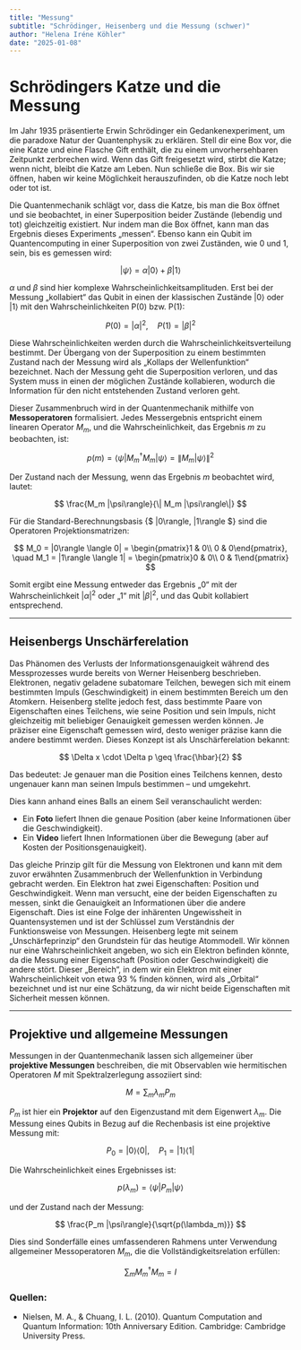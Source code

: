 ```yaml
---
title: "Messung"
subtitle: "Schrödinger, Heisenberg und die Messung (schwer)"
author: "Helena Iréne Köhler"
date: "2025-01-08"
---
```


# Schrödingers Katze und die Messung

Im Jahr 1935 präsentierte Erwin Schrödinger ein Gedankenexperiment, um die paradoxe Natur der Quantenphysik zu erklären. Stell dir eine Box vor, die eine Katze und eine Flasche Gift enthält, die zu einem unvorhersehbaren Zeitpunkt zerbrechen wird. Wenn das Gift freigesetzt wird, stirbt die Katze; wenn nicht, bleibt die Katze am Leben. Nun schließe die Box. Bis wir sie öffnen, haben wir keine Möglichkeit herauszufinden, ob die Katze noch lebt oder tot ist.

Die Quantenmechanik schlägt vor, dass die Katze, bis man die Box öffnet und sie beobachtet, in einer Superposition beider Zustände (lebendig und tot) gleichzeitig existiert. Nur indem man die Box öffnet, kann man das Ergebnis dieses Experiments „messen“. Ebenso kann ein Qubit im Quantencomputing in einer Superposition von zwei Zuständen, wie 0 und 1, sein, bis es gemessen wird:

$$
|\psi\rangle = \alpha |0\rangle + \beta |1\rangle
$$

$\alpha$ und $\beta$ sind hier komplexe Wahrscheinlichkeitsamplituden. Erst bei der Messung „kollabiert“ das Qubit in einen der klassischen Zustände $|0\rangle$ oder $|1\rangle$ mit den Wahrscheinlichkeiten P(0) bzw. P(1):

$$
P(0) = |\alpha|^2, \quad P(1) = |\beta|^2
$$

Diese Wahrscheinlichkeiten werden durch die Wahrscheinlichkeitsverteilung bestimmt. Der Übergang von der Superposition zu einem bestimmten Zustand nach der Messung wird als „Kollaps der Wellenfunktion“ bezeichnet. Nach der Messung geht die Superposition verloren, und das System muss in einen der möglichen Zustände kollabieren, wodurch die Information für den nicht entstehenden Zustand verloren geht.

Dieser Zusammenbruch wird in der Quantenmechanik mithilfe von **Messoperatoren** formalisiert. Jedes Messergebnis entspricht einem linearen Operator $M_m$, und die Wahrscheinlichkeit, das Ergebnis $m$ zu beobachten, ist:

$$
p(m) = \langle \psi | M_m^\dagger M_m | \psi \rangle = \|M_m|\psi\rangle\|^2
$$

Der Zustand nach der Messung, wenn das Ergebnis $m$ beobachtet wird, lautet:

$$
\frac{M_m |\psi\rangle}{\| M_m |\psi\rangle\|}
$$

Für die Standard-Berechnungsbasis {$ |0\rangle, |1\rangle $} sind die Operatoren Projektionsmatrizen:

$$
M_0 = |0\rangle \langle 0| = 
\begin{pmatrix}1 & 0\\ 0 & 0\end{pmatrix}, \quad 
M_1 = |1\rangle \langle 1| = 
\begin{pmatrix}0 & 0\\ 0 & 1\end{pmatrix}
$$

Somit ergibt eine Messung entweder das Ergebnis „0“ mit der Wahrscheinlichkeit $|\alpha|^2$ oder „1“ mit $|\beta|^2$, und das Qubit kollabiert entsprechend. 

------

## Heisenbergs Unschärferelation

Das Phänomen des Verlusts der Informationsgenauigkeit während des Messprozesses wurde bereits von Werner Heisenberg beschrieben. Elektronen, negativ geladene subatomare Teilchen, bewegen sich mit einem bestimmten Impuls (Geschwindigkeit) in einem bestimmten Bereich um den Atomkern. Heisenberg stellte jedoch fest, dass bestimmte Paare von Eigenschaften eines Teilchens, wie seine Position und sein Impuls, nicht gleichzeitig mit beliebiger Genauigkeit gemessen werden können. Je präziser eine Eigenschaft gemessen wird, desto weniger präzise kann die andere bestimmt werden. Dieses Konzept ist als Unschärferelation bekannt:

$$
\Delta x \cdot \Delta p \geq \frac{\hbar}{2}
$$

Das bedeutet: Je genauer man die Position eines Teilchens kennen, desto ungenauer kann man seinen Impuls bestimmen – und umgekehrt.

Dies kann anhand eines Balls an einem Seil veranschaulicht werden:

- Ein **Foto** liefert Ihnen die genaue Position (aber keine Informationen über die Geschwindigkeit).
- Ein **Video** liefert Ihnen Informationen über die Bewegung (aber auf Kosten der Positionsgenauigkeit).

Das gleiche Prinzip gilt für die Messung von Elektronen und kann mit dem zuvor erwähnten Zusammenbruch der Wellenfunktion in Verbindung gebracht werden. Ein Elektron hat zwei Eigenschaften: Position und Geschwindigkeit. Wenn man versucht, eine der beiden Eigenschaften zu messen, sinkt die Genauigkeit an Informationen über die andere Eigenschaft. Dies ist eine Folge der inhärenten Ungewissheit in Quantensystemen und ist der Schlüssel zum Verständnis der Funktionsweise von Messungen. Heisenberg legte mit seinem „Unschärfeprinzip“ den Grundstein für das heutige Atommodell. Wir können nur eine Wahrscheinlichkeit angeben, wo sich ein Elektron befinden könnte, da die Messung einer Eigenschaft (Position oder Geschwindigkeit) die andere stört. Dieser „Bereich“, in dem wir ein Elektron mit einer Wahrscheinlichkeit von etwa 93 % finden können, wird als „Orbital“ bezeichnet und ist nur eine Schätzung, da wir nicht beide Eigenschaften mit Sicherheit messen können.

------- 

## Projektive und allgemeine Messungen

Messungen in der Quantenmechanik lassen sich allgemeiner über **projektive Messungen** beschreiben, die mit Observablen wie hermitischen Operatoren $M$ mit Spektralzerlegung assoziiert sind:

$$
M = \sum_m \lambda_m P_m
$$

$P_m$ ist hier ein **Projektor** auf den Eigenzustand mit dem Eigenwert $\lambda_m$. Die Messung eines Qubits in Bezug auf die Rechenbasis ist eine projektive Messung mit:

$$
P_0 = |0\rangle \langle 0|, \quad P_1 = |1\rangle \langle 1|
$$

Die Wahrscheinlichkeit eines Ergebnisses ist:

$$
p(\lambda_m) = \langle \psi | P_m | \psi \rangle
$$

und der Zustand nach der Messung:

$$
\frac{P_m |\psi\rangle}{\sqrt{p(\lambda_m)}}
$$

Dies sind Sonderfälle eines umfassenderen Rahmens unter Verwendung allgemeiner Messoperatoren $M_m$, die die Vollständigkeitsrelation erfüllen:

$$
\sum_m M_m^\dagger M_m = I
$$


### Quellen:

- Nielsen, M. A., & Chuang, I. L. (2010). Quantum Computation and Quantum Information: 10th Anniversary Edition. Cambridge: Cambridge University Press.

